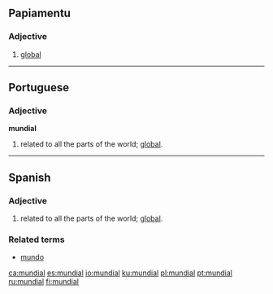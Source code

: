 ==Papiamentu==

===Adjective===
{{infl|pap|adjective}}

# [[global]]

----

==Portuguese==

===Adjective===
'''mundial'''

# related to all the parts of the world; [[global]].

----

==Spanish==

===Adjective===
{{es-adj|f=mundial|pl=mundiales}}

# related to all the parts of the world; [[global]].

===Related terms===
* [[mundo]]

[[ca:mundial]]
[[es:mundial]]
[[io:mundial]]
[[ku:mundial]]
[[pl:mundial]]
[[pt:mundial]]
[[ru:mundial]]
[[fi:mundial]]